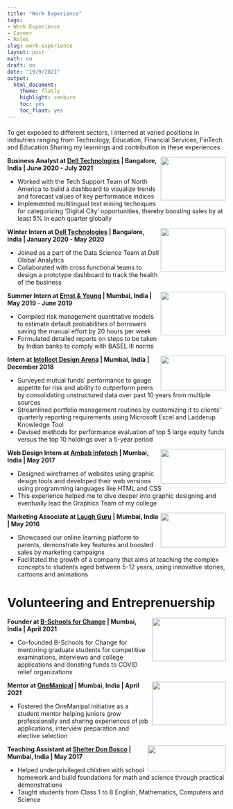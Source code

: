 ```yaml
---
title: "Work Experience"
tags:
- Work Experience
- Career
- Roles
slug: work-experience
layout: post
math: no
draft: no
date: "19/9/2021"
output:
  html_document:
    theme: flatly
    highlight: zenburn
    toc: yes
    toc_float: yes
---
```

#### 

To get exposed to different sectors, I interned at varied positions in indsutries ranging from Technology, Education, Financial Services, FinTech. and Education Sharing my learnings and contribution in these experiences



<img align="right" top="1200" width="150" height="100" topmargin="5000" src="/images/dell.png">

**Business Analyst at [Dell Technologies](https://www.delltechnologies.com/en-gb/index.htm) | Bangalore, India | June 2020 - July 2021**

* Worked with the Tech Support Team of North America to build a dashboard to visualize trends and forecast values of key performance indices 
*	Implemented multilingual text mining techniques for categorizing ‘Digital City’ opportunities, thereby boosting sales by at least 5% in each quarter globally

 <!--p align="center">  1 </p-->
 
<!--img align="left" width="150" height="100" src="dell2.png"-->

<img align="right" top="1200" width="150" height="100" topmargin="5000" src="/images/dell.png">

**Winter Intern at [Dell Technologies](https://www.delltechnologies.com/en-gb/index.htm) | Bangalore, India | January 2020 - May 2020**

* Joined as a part of the Data Science Team at Dell Global Analytics
* Collaborated with cross functional teams to design a prototype dashboard to track the health of the business
 


<!--p align="center">  2 </p-->
 
<img align="right" width="150" height="100" src="/images/EY.png">

**Summer Intern at [Ernst & Young](https://www.ey.com/en_in) | Mumbai, India | May 2019 - June 2019**

*	Compiled risk management quantitative models to estimate default probabilities of borrowers saving the manual effort by 20 hours per week
*	Formulated detailed reports on steps to be taken by Indian banks to comply with BASEL III norms



<img align="right" width="150" height="80" src="/images/intellect.png">

**Intern at [Intellect Design Arena](https://www.intellectdesign.com/about-us) | Mumbai, India | December 2018**

*	Surveyed mutual funds' performance to gauge appetite for risk and ability to outperform peers by consolidating unstructured data over past 10 years from multiple sources
*	Streamlined portfolio management routines by customizing it to clients’ quarterly reporting requirements using Microsoft Excel and Ladderup Knowledge Tool
*	Devised methods for performance evaluation of top 5 large equity funds versus the top 10 holdings over a 5-year period


<img align="right" width="150" height="80" src="/images/ambab.jpg">

**Web Design Intern at [Ambab Infotech](https://www.ambab.com/) | Mumbai, India | May 2017**

* Designed wireframes of websites using graphic design tools and developed their web versions using programming languages like HTML and CSS
* This experience helped me to dive deeper into graphic designing and eventually lead the Graphics Team of my college

<img align="right" width="150" height="80" src="/images/laughguru.png">

**Marketing Associate at [Laugh Guru](https://www.laughguru.com/#/) | Mumbai, India | May 2016**

* Showcased our online learning platform to parents, demonstrate key features and boosted sales by marketing campaigns
* Facilitated the growth of a company that aims at teaching the complex concepts to students aged between 5-12 years, using innovative stories, cartoons and animations


# Volunteering and Entreprenuership


<img align="right" width="170" height="100" src="/images/bschool.png">

**Founder at [B-Schools for Change](https://campsite.bio/bschoolsforchange) | Mumbai, India | April 2021**

* Co-founded B-Schools for Change for mentoring graduate students for competitive examinations, interviews and college applications and donating funds to COVID relief organizations



<img align="right" width="170" height="100" src="/images/onem.png">

**Mentor at [OneManipal](https://www.linkedin.com/company/onemanipal/) | Mumbai, India | April  2021**

* Fostered the OneManipal initiative as a student mentor helping juniors grow professionally and sharing experiences of job applications, interview preparation and elective selection



<img align="right" width="180" height="60" src="/images/shelterDB.png">

**Teaching Assistant at [Shelter Don Bosco](http://www.shelterdonbosco.org/) | Mumbai, India | May 2017**

* Helped underprivileged children with school homework and build foundations for math and science through practical demonstrations
* Taught students from Class 1 to 8 English, Mathematics, Computers and Science 

